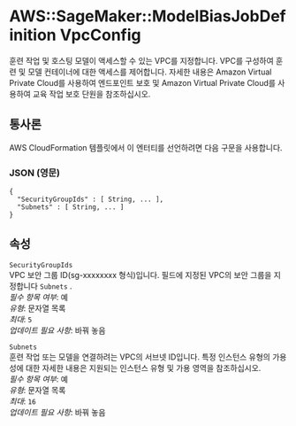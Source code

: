 # AWS::SageMaker::ModelBiasJobDefinition VpcConfig

훈련 작업 및 호스팅 모델이 액세스할 수 있는 VPC를 지정합니다. VPC를 구성하여 훈련 및 모델 컨테이너에 대한 액세스를 제어합니다. 자세한 내용은 Amazon Virtual Private Cloud를 사용하여 엔드포인트 보호 및 Amazon Virtual Private Cloud를 사용하여 교육 작업 보호 단원을 참조하십시오.

## 통사론

AWS CloudFormation 템플릿에서 이 엔터티를 선언하려면 다음 구문을 사용합니다.

### JSON (영문)

```
{
  "SecurityGroupIds" : [ String, ... ],
  "Subnets" : [ String, ... ]
}
```

## 속성

`SecurityGroupIds`  
VPC 보안 그룹 ID(sg-xxxxxxxx 형식)입니다. 필드에 지정된 VPC의 보안 그룹을 지정합니다 `Subnets` .  
_필수 항목 여부_: 예  
_유형_: 문자열 목록  
_최대_: `5`  
_업데이트 필요 사항_: 바꿔 놓음

`Subnets`  
훈련 작업 또는 모델을 연결하려는 VPC의 서브넷 ID입니다. 특정 인스턴스 유형의 가용성에 대한 자세한 내용은 지원되는 인스턴스 유형 및 가용 영역을 참조하십시오.  
_필수 항목 여부_: 예  
_유형_: 문자열 목록  
_최대_: `16`  
_업데이트 필요 사항_: 바꿔 놓음
